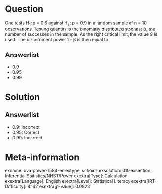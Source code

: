 Question
========

One tests H~1~: p = 0.6 against H~2~: p = 0.9 in a random sample of n = 10 observations. Testing quantity is the binomially distributed stochast B, the number of successes in the sample. As the right critical limit, the value 9 is used. The discernment power 1 - β is then equal to

Answerlist
----------

* 0.9
* 0.95
* 0.99

Solution
========

Answerlist
----------

* 0.9: Incorrect
* 0.95: Correct
* 0.99: Incorrect

Meta-information
================
exname: uva-power-1584-en
extype: schoice
exsolution: 010
exsection: Inferential Statistics/NHST/Power
exextra[Type]: Calculation
exextra[Language]: English
exextra[Level]: Statistical Literacy
exextra[IRT-Difficulty]: 4.142
exextra[p-value]: 0.0923
